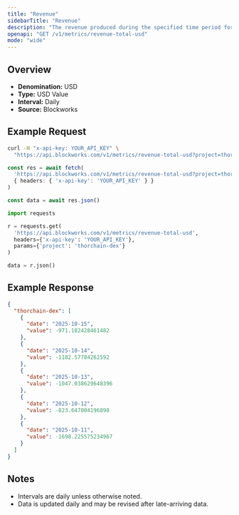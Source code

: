 ```yaml
---
title: "Revenue"
sidebarTitle: "Revenue"
description: "The revenue produced during the specified time period for given project."
openapi: "GET /v1/metrics/revenue-total-usd"
mode: "wide"
---
```


## Overview

- **Denomination:** USD
- **Type:** USD Value
- **Interval:** Daily
- **Source:** Blockworks

## Example Request

<CodeGroup>

```bash cURL
curl -H "x-api-key: YOUR_API_KEY" \
  "https://api.blockworks.com/v1/metrics/revenue-total-usd?project=thorchain-dex"
```

```typescript TypeScript
const res = await fetch(
  'https://api.blockworks.com/v1/metrics/revenue-total-usd?project=thorchain-dex',
  { headers: { 'x-api-key': 'YOUR_API_KEY' } }
)

const data = await res.json()
```

```python Python
import requests

r = requests.get(
  'https://api.blockworks.com/v1/metrics/revenue-total-usd',
  headers={'x-api-key': 'YOUR_API_KEY'},
  params={'project': 'thorchain-dex'}
)

data = r.json()
```

</CodeGroup>

## Example Response

```json
{
  "thorchain-dex": [
    {
      "date": "2025-10-15",
      "value": -971.182428461482
    },
    {
      "date": "2025-10-14",
      "value": -1182.57784262592
    },
    {
      "date": "2025-10-13",
      "value": -1047.038629648396
    },
    {
      "date": "2025-10-12",
      "value": -823.647004196898
    },
    {
      "date": "2025-10-11",
      "value": -1698.225575234967
    }
  ]
}
```

## Notes
- Intervals are daily unless otherwise noted.
- Data is updated daily and may be revised after late-arriving data.